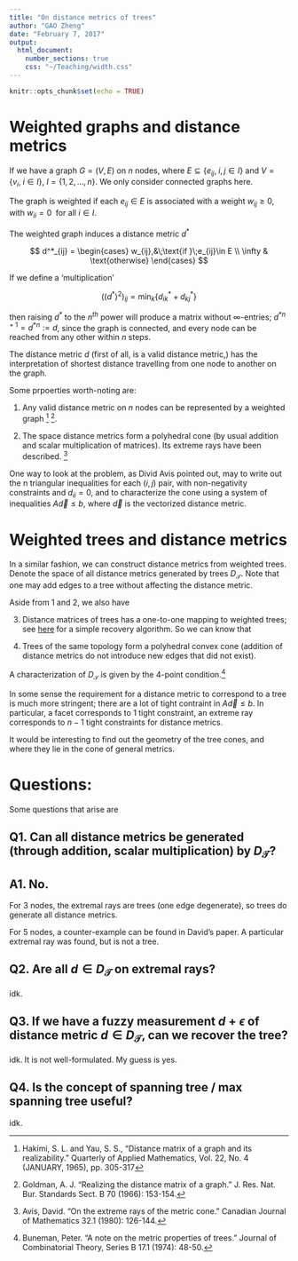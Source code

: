 ```yaml
---
title: "On distance metrics of trees"
author: "GAO Zheng"
date: "February 7, 2017"
output:
  html_document:
    number_sections: true
    css: "~/Teaching/width.css"
---
```


```r
knitr::opts_chunk$set(echo = TRUE)
```

# Weighted graphs and distance metrics

If we have a graph $G = (V,E)$ on $n$ nodes, where $E \subseteq \{e_{ij},\;i,j\in I\}$ and $V = \{v_i,\;i\in I\}$, $I = \{1,2,\dots,n\}$. We only consider connected graphs here.

The graph is weighted if each $e_{ij} \in E$ is associated with a weight $w_{ij}\ge0$, with $w_{ii}=0\;\text{ for all }i\in I$.

The weighted graph induces a distance metric $d^*$

$$
  d^*_{ij} =
  \begin{cases}
    w_{ij},&\;\text{if }\;e_{ij}\in E \\
    \infty & \text{otherwise}
  \end{cases}
$$

If we define a 'multiplication'

$$
((d^*)^2)_{ij} = \min_{k}\{d^*_{ik}+d^*_{kj}\}
$$

then raising $d^*$ to the $n^{th}$ power will produce a matrix without $\infty$-entries; ${d^*}^{n+1} = {d^*}^{n} := d$, since the graph is connected, and every node can be reached from any other within $n$ steps.

The distance metric $d$ (first of all, is a valid distance metric,) has the interpretation of shortest distance travelling from one node to another on the graph.

Some prpoerties worth-noting are:

1. Any valid distance metric on $n$ nodes can be represented by a weighted graph 
^[Hakimi, S. L. and Yau, S. S., "Distance matrix of a graph and its realizability." Quarterly of Applied Mathematics, Vol. 22, No. 4 (JANUARY, 1965), pp. 305-317] 
^[Goldman, A. J. "Realizing the distance matrix of a graph." J. Res. Nat. Bur. Standards Sect. B 70 (1966): 153-154.].

2. The space distance metrics form a polyhedral cone (by usual addition and scalar multiplication of matrices). Its extreme rays have been described.
^[Avis, David. "On the extreme rays of the metric cone." Canadian Journal of Mathematics 32.1 (1980): 126-144.]

One way to look at the problem, as Divid Avis pointed out, may to write out the n triangular inequalities for each $(i,j)$ pair, with non-negativity constraints and $d_{ii}=0$, and to characterize the cone using a system of inequalities $A\overrightarrow{d}\le b$, where $\overrightarrow{d}$ is the vectorized distance metric.

# Weighted trees and distance metrics

In a similar fashion, we can construct distance metrics from weighted trees. Denote the space of all distance metrics generated by trees $D_\mathcal{T}$. Note that one may add edges to a tree without affecting the distance metric.

Aside from 1 and 2, we also have

3. Distance matrices of trees has a one-to-one mapping to weighted trees; see [here](./tree_distance_matrix.html) for a simple recovery algorithm. So we can know that

4. Trees of the same topology form a polyhedral convex cone (addition of distance metrics do not introduce new edges that did not exist).

A characterization of $D_\mathcal{T}$ is given by the 4-point condition.^[Buneman, Peter. "A note on the metric properties of trees." Journal of Combinatorial Theory, Series B 17.1 (1974): 48-50.]

In some sense the requirement for a distance metric to correspond to a tree is much more stringent; there are a lot of tight contraint in $A\overrightarrow{d}\le b$. In particular, a facet corresponds to $1$ tight constraint, an extreme ray corresponds to $n-1$ tight constraints for distance metrics.

It would be interesting to find out the geometry of the tree cones, and where they lie in the cone of general metrics.


# Questions:

Some questions that arise are

## Q1. Can all distance metrics be generated (through addition, scalar multiplication) by $D_\mathcal{T}$?

## A1. No.

For 3 nodes, the extremal rays are trees (one edge degenerate), so trees do generate all distance metrics.

For 5 nodes, a counter-example can be found in David's paper. A particular extremal ray was found, but is not a tree.

## Q2. Are all $d \in D_\mathcal{T}$ on extremal rays?

idk.

## Q3. If we have a fuzzy measurement $d+\epsilon$ of distance metric $d\in D_\mathcal{T}$, can we recover the tree?

idk. It is not well-formulated. My guess is yes.

## Q4. Is the concept of spanning tree / max spanning tree useful?

idk.
